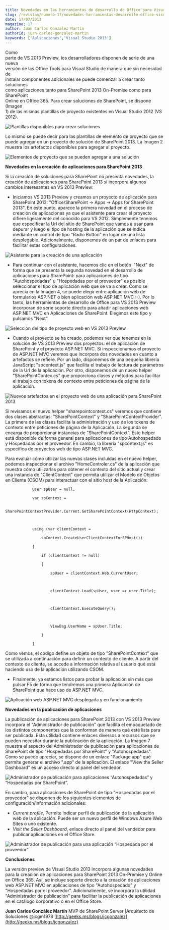 ```yaml
---
title: Novedades en las herramientas de desarrollo de Office para Visual Studio 2013
slug: /revistas/numero-17/novedades-herramientas-desarrollo-office-visual-studio-2013
date: 17/07/2013
magazine: 17
author: Juan Carlos Gonzalez Martin
authorId: juan-carlos-gonzalez-martin
keywords: ['Aplicaciones','Visual Studio 2013']
---
```






​Como<br />parte de VS 2013 Preview, los desarrolladores disponen de serie de una nueva<br />versión de las Office Tools para Visual Studio de manera que sin necesidad de<br />instalar componentes adicionales se puede comenzar a crear tanto soluciones<br />como aplicaciones tanto para SharePoint 2013 On-Premise como para SharePoint<br />Online en Office 365. Para crear soluciones de SharePoint, se dispone (Imagen<br />1) de las mismas plantillas de proyecto existentes en Visual Studio 2012 (VS 2012).

![Plantillas disponibles para crear soluciones](../../../images/numero17/novedades-herramientas-desarrollo-office-visual-studio-2013/figura1.png)

Lo mismo se puede decir para las plantillas de elemento de proyecto que se puede agregar en un proyecto de solución de SharePoint 2013. La Imagen 2 muestra los artefactos disponibles para agregar al proyecto.

![Elementos de proyecto que se pueden agregar a una solución](../../../images/numero17/novedades-herramientas-desarrollo-office-visual-studio-2013/figura2.png)

**Novedades en la creación de aplicaciones para SharePoint 2013**

Si la creación de soluciones para SharePoint no presenta novedades, la creación de aplicaciones para SharePoint 2013 si incorpora algunos cambios interesantes en VS 2013 Preview:

- Iniciamos VS 2013 Preview y creamos un proyecto de aplicación para SharePoint 2013: "Office/SharePoint -&gt; Apps -&gt; Apps for SharePoint 2013". En este punto, aparece la primera novedad en el proceso de creación de aplicaciones ya que el asistente para crear el proyecto difiere ligeramente del conocido para VS 2012. Simplemente tenemos que especificar la Url del sitio de SharePoint que vamos a usar para depurar y luego el tipo de hosting de la aplicación que se indica mediante un control de tipo "Radio Button" en lugar de una lista desplegable. Adicionalmente, disponemos de un par de enlaces para facilitar estas configuraciones.


![Asistente para la creación de una aplicación](../../../images/numero17/novedades-herramientas-desarrollo-office-visual-studio-2013/figura3.png)

- Para continuar con el asistente, hacemos clic en el botón  "Next" de forma que se presenta la segunda novedad en el desarrollo de aplicaciones para SharePoint: para aplicaciones de tipo "Autohospedadas" u "Hospedadas por el proveedor" es posible seleccionar el tipo de aplicación web que se va a crear. Como se aprecia en la Imagen 4, se puede elegir entre aplicación web de formularios ASP.NET o bien aplicación web ASP.NET MVC :-). Por lo tanto, las herramientas de desarrollo de Office para VS 2013 Preview incorporan de serie soporte directo para añadir aplicaciones web ASP.NET MVC en Aplicaciones de SharePoint. Elegimos este tipo y pulsamos "Next".


![Selección del tipo de proyecto web en VS 2013 Preview](../../../images/numero17/novedades-herramientas-desarrollo-office-visual-studio-2013/figura4.png)

- Cuando el proyecto se ha creado, podemos ver que tenemos en la solución de VS 2013 Preview dos proyectos: el de aplicación de SharePoint y el proyecto ASP.NET MVC. Si inspeccionamos el proyecto de ASP.NET MVC veremos que incorpora dos novedades en cuanto a artefactos se refiere. Por un lado, disponemos de una pequeña librería JavaScript "spcontext.js" que facilita el trabajo de lectura de parámetros de la Url de la aplicación. Por otro, disponemos de un nuevo helper "SharePointContex.cs" que proporciona clases y métodos para facilitar el trabajo con tokens de contexto entre peticiones de página de la aplicación.


![Nuevos artefactos en el proyecto web de una aplicación para SharePoint 2013](../../../images/numero17/novedades-herramientas-desarrollo-office-visual-studio-2013/figura5.png)

Si revisamos el nuevo helper "sharepointcontext.cs" veremos que contiene dos clases abstractas: "SharePointContext" y "SharePointContextProvider". La primera de las clases facilita la administración y uso de los tokens de contexto entre peticiones de página de la Aplicación. La segunda se encarga de proporcionar instancias de "SharePointContext". Este helper está disponible de forma general para aplicaciones de tipo Autohospedado y Hospedadas por el proveedor. En cambio, la librería "spcontext.js" es específica de proyectos web de tipo ASP.NET MVC.

Para evaluar cómo utilizar las nuevas clases incluidas en el nuevo helper, podemos inspeccionar el archivo "HomeControler.cs" de la aplicación que muestra cómo utilizarlas para obtener el contexto del sitio actual y crear una instancia de "ClientContext" que permita utilizar el Modelo de Objetos en Cliente (CSOM) para interactuar con el sitio host de la Aplicación:

```
            User spUser = null;
```

```
            var spContext = 
```

```
                SharePointContextProvider.Current.GetSharePointContext(HttpContext);
```

```
 
```

```
            using (var clientContext = 
```

```
                spContext.CreateUserClientContextForSPHost())
```

```
            {
```

```
                if (clientContext != null)
```

```
                {
```

```
                    spUser = clientContext.Web.CurrentUser;
```

```
 
```

```
                    clientContext.Load(spUser, user => user.Title);
```

```
 
```

```
                    clientContext.ExecuteQuery();
```

```
 
```

```
                    ViewBag.UserName = spUser.Title;
```

```
                }
```

```
            }
```

Como vemos, el código define un objeto de tipo "SharePointContext" que se utilizada a continuación para definir un contexto de cliente. A partir del contexto de cliente, se accede a información relativa al usuario qué está haciendo uso de la aplicación utilizando CSOM.

- Finalmente, ya estamos listos para probar la aplicación sin más que pulsar F5 de forma que tendremos una primera Aplicación de SharePoint que hace uso de ASP.NET MVC.


![Aplicación web ASP.NET MVC desplegada y en funcionamiento](../../../images/numero17/novedades-herramientas-desarrollo-office-visual-studio-2013/figura6.png)

**Novedades en la publicación de aplicaciones**

La publicación de aplicaciones para SharePoint 2013 con VS 2013 Preview incorpora el "Administrador de publicación" qué facilita el empaquetado de los distintos componentes que la conforman de manera qué esté lista para ser publicada. Esta utilidad contiene enlaces diversos a recursos que se pueden necesitar durante la publicación de la aplicación. La Imagen 7 muestra el aspecto del Administrador de publicación para aplicaciones de SharePoint de tipo "Hospedadas por SharePoint" y "Autohospedadas". Como se puede apreciar, se dispone de un enlace "Package app" qué permite generar el archivo ".app" de la aplicación. El enlace "View the Seller Dashboard" es un acceso directo al panel del vendedor.

![Administrador de publicación para aplicaciones “Autohospedadas” y “Hospedadas por SharePoint”.](../../../images/numero17/novedades-herramientas-desarrollo-office-visual-studio-2013/figura7.png)

En cambio, para aplicaciones de SharePoint de tipo "Hospedadas por el proveedor" se disponen de los siguientes elementos de configuración/información adicionales:

- *Current profile*, Permite indicar perfil de publicación de la aplicación web de la aplicación. Puede ser un nuevo perfil de Windows Azure Web Sites o uno existente.
- *Visit the Seller Dashboard*, enlace directo al panel del vendedor para publicar aplicaciones en el Office Store.


![Administrador de publicación para una aplicación “Hospedada por el proveedor”](../../../images/numero17/novedades-herramientas-desarrollo-office-visual-studio-2013/figura8.png)

**Conclusiones**

La versión preview de Visual Studio 2013 incorpora algunas novedades para la creación de aplicaciones para SharePoint 2013 On-Premise y Online en Office 365. Así, se incluye soporte directo a la creación de aplicaciones web ASP.NET MVC en aplicaciones de tipo "Autohospedado" y "Hospedadas por el proveedor". Adicionalmente, se incorpora la utilidad "Administrador de publicación" para facilitar la publicación de aplicaciones en el catálogo corporativo o en el Office Store.



**Juan Carlos González Martín**
 MVP de SharePoint Server |Arquitecto de Soluciones 
@jcgm1978
 [http://geeks.ms/blogs/jcgonzalez](http://geeks.ms/blogs/jcgonzalez)

 
 

